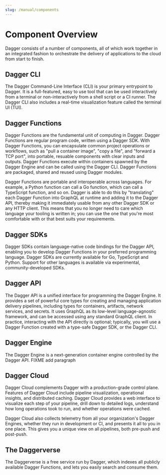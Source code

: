 ```yaml
---
slug: /manual/components
---
```



# Component Overview

Dagger consists of a number of components, all of which work together in an integrated fashion to orchestrate the delivery of applications to the cloud from start to finish.

<PartialComponentDiagram />

## Dagger CLI
The Dagger Command-Line Interface (CLI) is your primary entrypoint to Dagger. It is a full-featured, easy to use tool that can be used interactively from a terminal or non-interactively from a shell script or a CI runner. The Dagger CLI also includes a real-time visualization feature called the terminal UI (TUI).

## Dagger Functions
Dagger Functions are the fundamental unit of computing in Dagger. Dagger Functions are regular program code, written using a Dagger SDK. With Dagger Functions, you can encapsulate common project operations or workflows, such as "pull a container image", "copy a file", and "forward a TCP port", into portable, resuable components with clear inputs and outputs. Dagger Functions execute within containers spawned by the Dagger Engine and can be called using the Dagger CLI. Dagger Functions are packaged, shared and reused using Dagger modules.

Dagger Functions are portable and interoperable across languages. For example, a Python function can call a Go function, which can call a TypeScript function, and so on. Dagger is able to do this by "translating" each Dagger Function into GraphQL at runtime and adding it to the Dagger API, thereby making it immediately usable from any other Dagger SDK or any HTTP client. This means that you no longer need to care which language your tooling is written in; you can use the one that you're most comfortable with or that best suits your requirements.

## Dagger SDKs
Dagger SDKs contain language-native code bindings for the Dagger API, enabling you to develop Dagger Functions in your preferred programming language. Dagger SDKs are currently available for Go, TypeScript and Python. Support for other languages is available via experimental, community-developed SDKs.

## Dagger API
The Dagger API is a unified interface for programming the Dagger Engine. It provides a set of powerful core types for creating and managing application delivery pipelines, including types for containers, artifacts, network services, and secrets. It  uses GraphQL as its low-level language-agnostic framework, and can be accessed using any standard GraphQL client. In practice, interacting with the API directly is optional; typically, you will use a Dagger Function created with a type-safe Dagger SDK, or the Dagger CLI.

## Dagger Engine
The Dagger Engine is a next-generation container engine controlled by the Dagger API.
FIXME add paragraph

## Dagger Cloud
Dagger Cloud complements Dagger with a production-grade control plane. Features of Dagger Cloud include pipeline visualization, operational insights, and distributed caching. Dagger Cloud provides a web interface to visualize each step of your pipeline, drill down to detailed logs, understand how long operations took to run, and whether operations were cached.

Dagger Cloud also collects telemetry from all your organization's Dagger Engines, whether they run in development or CI, and presents it all to you in one place. This gives you a unique view on all pipelines, both pre-push and post-push.

## The Daggerverse
The Daggerverse is a free service run by Dagger, which indexes all publicly available Dagger Functions, and lets you easily search and consume them.
